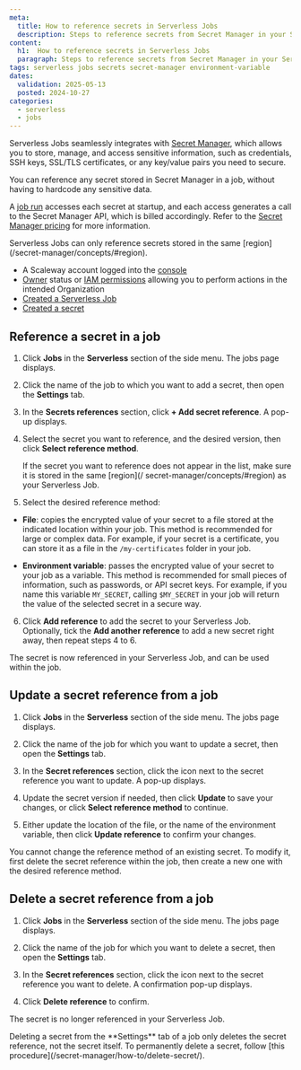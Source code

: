 ```yaml
---
meta:
  title: How to reference secrets in Serverless Jobs
  description: Steps to reference secrets from Secret Manager in your Serverless Jobs.
content:
  h1:  How to reference secrets in Serverless Jobs
  paragraph: Steps to reference secrets from Secret Manager in your Serverless Jobs.
tags: serverless jobs secrets secret-manager environment-variable
dates:
  validation: 2025-05-13
  posted: 2024-10-27
categories:
  - serverless
  - jobs
---
```


Serverless Jobs seamlessly integrates with [Secret Manager](/secret-manager/), which allows you to store, manage, and access sensitive information, such as credentials, SSH keys, SSL/TLS certificates, or any key/value pairs you need to secure.

You can reference any secret stored in Secret Manager in a job, without having to hardcode any sensitive data.

A [job run](/serverless-jobs/concepts/#job-run) accesses each secret at startup, and each access generates a call to the Secret Manager API, which is billed accordingly. Refer to the [Secret Manager pricing](/secret-manager) for more information.

<Message type="important">
Serverless Jobs can only reference secrets stored in the same [region](/secret-manager/concepts/#region).
</Message>

<Macro id="requirements" />

- A Scaleway account logged into the [console](https://console.scaleway.com)
- [Owner](/iam/concepts/#owner) status or [IAM permissions](/iam/concepts/#permission) allowing you to perform actions in the intended Organization
- [Created a Serverless Job](/serverless-jobs/how-to/create-job/)
- [Created a secret](/secret-manager/how-to/create-secret/)

## Reference a secret in a job

1. Click **Jobs** in the **Serverless** section of the side menu. The jobs page displays.

2. Click the name of the job to which you want to add a secret, then open the **Settings** tab.

3. In the **Secrets references** section, click **+ Add secret reference**. A pop-up displays.

4. Select the secret you want to reference, and the desired version, then click **Select reference method**.

    <Message type="note">
    If the secret you want to reference does not appear in the list, make sure it is stored in the same [region](/
    secret-manager/concepts/#region) as your Serverless Job. 
    </Message>

5. Select the desired reference method:

  - **File**: copies the encrypted value of your secret to a file stored at the indicated location within your job. This method is recommended for large or complex data. For example, if your secret is a certificate, you can store it as a file in the `/my-certificates` folder in your job.

  - **Environment variable**: passes the encrypted value of your secret to your job as a variable. This method is recommended for small pieces of information, such as passwords, or API secret keys. For example, if you name this variable `MY_SECRET`, calling `$MY_SECRET` in your job will return the value of the selected secret in a secure way.

6. Click **Add reference** to add the secret to your Serverless Job. Optionally, tick the **Add another reference** to add a new secret right away, then repeat steps 4 to 6.

The secret is now referenced in your Serverless Job, and can be used within the job.

## Update a secret reference from a job

1. Click **Jobs** in the **Serverless** section of the side menu. The jobs page displays.

2. Click the name of the job for which you want to update a secret, then open the **Settings** tab.

3. In the **Secret references** section, click the <Icon name="edit" /> icon next to the secret reference you want to update. A pop-up displays.

4. Update the secret version if needed, then click **Update** to save your changes, or click **Select reference method** to continue.

5. Either update the location of the file, or the name of the environment variable, then click **Update reference** to confirm your changes.

<Message type="note">
You cannot change the reference method of an existing secret. To modify it, first delete the secret reference within the job, then create a new one with the desired reference method.
</Message>

## Delete a secret reference from a job

1. Click **Jobs** in the **Serverless** section of the side menu. The jobs page displays.

2. Click the name of the job for which you want to delete a secret, then open the **Settings** tab.

3. In the **Secret references** section, click the <Icon name="delete" /> icon next to the secret reference you want to delete. A confirmation pop-up displays.

4. Click **Delete reference** to confirm.

The secret is no longer referenced in your Serverless Job.

<Message type="note">
Deleting a secret from the **Settings** tab of a job only deletes the secret reference, not the secret itself. To permanently delete a secret, follow [this procedure](/secret-manager/how-to/delete-secret/).
</Message>